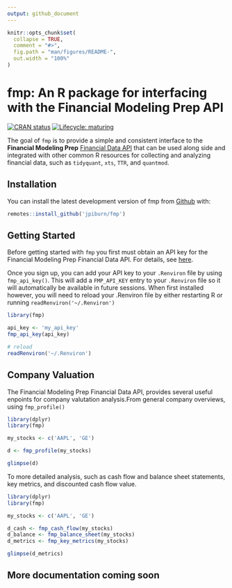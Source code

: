 ```yaml
---
output: github_document
---
```


<!-- README.md is generated from README.Rmd. Please edit that file -->

```r
knitr::opts_chunk$set(
  collapse = TRUE,
  comment = "#>",
  fig.path = "man/figures/README-",
  out.width = "100%"
)
```
# fmp: An R package for interfacing with the Financial Modeling Prep API 

<!-- badges: start -->
[![CRAN status](https://www.r-pkg.org/badges/version/fmp)](https://CRAN.R-project.org/package=fmp)
[![Lifecycle: maturing](https://img.shields.io/badge/lifecycle-maturing-blue.svg)](https://www.tidyverse.org/lifecycle/#maturing)
<!-- badges: end -->

The goal of `fmp` is to provide a simple and consistent interface to the **Financial Modeling Prep** [Financial Data API](https://financialmodelingprep.com/) that can be used along side and integrated with other common R resources 
for collecting and analyzing financial data, such as `tidyquant`, `xts`, `TTR`, and `quantmod`.

## Installation

<!-- You can install the released version of fmp from [CRAN](https://CRAN.R-project.org) with: -->
<!-- --- actually not on CRAN yet -->
<!-- ``` r -->
<!-- install.packages("fmp") -->
<!-- ``` -->
You can install the latest development version of fmp from [Github](https://github.com) with:

``` r
remotes::install_github('jpiburn/fmp')
```

## Getting Started

Before getting started with `fmp` you first must obtain an API key for the Financial Modeling Prep Financial Data API. For details, see [here](https://financialmodelingprep.com/developer/docs/pricing/).

Once you sign up, you can add your API key to your `.Renviron` file by using `fmp_api_key()`. This will add a `FMP_API_KEY` entry to your `.Renviron` file so it will automatically be available in future sessions. When first installed however, you will need to reload your .Renviron file by either restarting R or running `readRenviron('~/.Renviron')`

```r
library(fmp)

api_key <- 'my_api_key'
fmp_api_key(api_key)

# reload
readRenviron('~/.Renviron')
```

## Company Valuation
The Financial Modeling Prep Financial Data API, provides several useful enpoints for company valutation analysis.From general company overviews, using `fmp_profile()`

```r
library(dplyr)
library(fmp)

my_stocks <- c('AAPL', 'GE')

d <- fmp_profile(my_stocks)

glimpse(d)
```

To more detailed analysis, such as cash flow and balance sheet statements, key metrics, and discounted cash flow value.
```r
library(dplyr)
library(fmp)

my_stocks <- c('AAPL', 'GE')

d_cash <- fmp_cash_flow(my_stocks)
d_balance <- fmp_balance_sheet(my_stocks)
d_metrics <- fmp_key_metrics(my_stocks)

glimpse(d_metrics)
```

## More documentation coming soon
